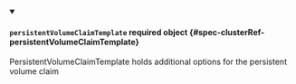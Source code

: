


<details className="config-field" data-expandable="true" open>
<summary>

#### `persistentVolumeClaimTemplate` <span className="config-field-required" data-required="false">required</span> <span className="config-field-type">object</span> <span className="config-field-default"></span> <span className="config-field-enum"></span> {#spec-clusterRef-persistentVolumeClaimTemplate}

PersistentVolumeClaimTemplate holds additional options for the persistent volume claim

</summary>

<PartialPersistentVolumeClaimTemplatereference />


</details>
